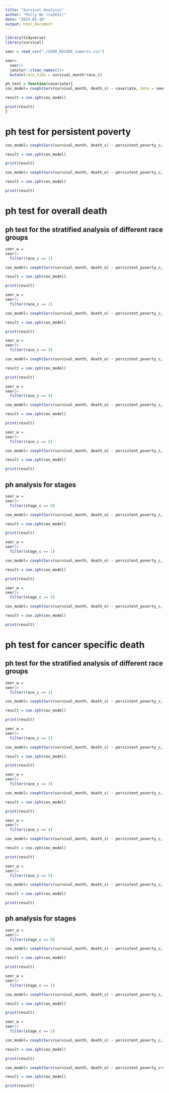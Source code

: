 ```yaml
---
title: "Survival Analysis"
author: "Polly Wu (rw3031)"
date: "2025-01-10"
output: html_document
---
```


```r
library(tidyverse)
library(survival)
```

```r
seer = read_csv("./SEER_RECODE_numeric.csv")

seer=
  seer|>
  janitor::clean_names()|>
  mutate(race_time = survival_month*race_c)
```


```r
ph_test = function(covariate){
cox_model= coxph(Surv(survival_month, death_s) ~ covariate, data = seer)

result = cox.zph(cox_model)

print(result)
}

```

# ph test for persistent poverty

```r
cox_model= coxph(Surv(survival_month, death_s) ~ persistent_poverty_c, data =  seer)

result = cox.zph(cox_model)

print(result)

cox_model= coxph(Surv(survival_month, death_o) ~ persistent_poverty_c, data =  seer)

result = cox.zph(cox_model)

print(result)
```
# ph test for overall death

## ph test for the stratified analysis of different race groups

```r
seer_w = 
seer|>
  filter(race_c == 1)

cox_model= coxph(Surv(survival_month, death_o) ~ persistent_poverty_c, data =  seer_w)

result = cox.zph(cox_model)

print(result)
```
```r
seer_w = 
seer|>
  filter(race_c == 2)

cox_model= coxph(Surv(survival_month, death_o) ~ persistent_poverty_c, data =  seer_w)

result = cox.zph(cox_model)

print(result)
```

```r
seer_w = 
seer|>
  filter(race_c == 3)

cox_model= coxph(Surv(survival_month, death_o) ~ persistent_poverty_c, data =  seer_w)

result = cox.zph(cox_model)

print(result)
```

```r
seer_w = 
seer|>
  filter(race_c == 4)

cox_model= coxph(Surv(survival_month, death_o) ~ persistent_poverty_c, data =  seer_w)

result = cox.zph(cox_model)

print(result)
```

```r
seer_w = 
seer|>
  filter(race_c == 5)

cox_model= coxph(Surv(survival_month, death_o) ~ persistent_poverty_c, data =  seer_w)

result = cox.zph(cox_model)

print(result)
```
## ph analysis for stages 

```r
seer_w = 
seer|>
  filter(stage_c == 0)

cox_model= coxph(Surv(survival_month, death_o) ~ persistent_poverty_c, data =  seer_w)

result = cox.zph(cox_model)

print(result)
```


```r
seer_w = 
seer|>
  filter(stage_c == 1)

cox_model= coxph(Surv(survival_month, death_o) ~ persistent_poverty_c, data =  seer_w)

result = cox.zph(cox_model)

print(result)
```


```r
seer_w = 
seer|>
  filter(stage_c == 2)

cox_model= coxph(Surv(survival_month, death_o) ~ persistent_poverty_c, data =  seer_w)

result = cox.zph(cox_model)

print(result)
```

# ph test for cancer specific death

## ph test for the stratified analysis of different race groups

```r
seer_w = 
seer|>
  filter(race_c == 1)

cox_model= coxph(Surv(survival_month, death_s) ~ persistent_poverty_c, data =  seer_w)

result = cox.zph(cox_model)

print(result)
```

```r
seer_w = 
seer|>
  filter(race_c == 2)

cox_model= coxph(Surv(survival_month, death_s) ~ persistent_poverty_c, data =  seer_w)

result = cox.zph(cox_model)

print(result)
```

```r
seer_w = 
seer|>
  filter(race_c == 3)

cox_model= coxph(Surv(survival_month, death_s) ~ persistent_poverty_c, data =  seer_w)

result = cox.zph(cox_model)

print(result)
```

```r
seer_w = 
seer|>
  filter(race_c == 4)

cox_model= coxph(Surv(survival_month, death_s) ~ persistent_poverty_c, data =  seer_w)

result = cox.zph(cox_model)

print(result)
```

```r
seer_w = 
seer|>
  filter(race_c == 5)

cox_model= coxph(Surv(survival_month, death_s) ~ persistent_poverty_c, data =  seer_w)

result = cox.zph(cox_model)

print(result)
```
## ph analysis for stages 

```r
seer_w = 
seer|>
  filter(stage_c == 0)

cox_model= coxph(Surv(survival_month, death_s) ~ persistent_poverty_c, data =  seer_w)

result = cox.zph(cox_model)

print(result)
```


```r
seer_w = 
seer|>
  filter(stage_c == 1)

cox_model= coxph(Surv(survival_month, death_s) ~ persistent_poverty_c, data =  seer_w)

result = cox.zph(cox_model)

print(result)
```


```r
seer_w = 
seer|>
  filter(stage_c == 2)

cox_model= coxph(Surv(survival_month, death_s) ~ persistent_poverty_c, data =  seer_w)

result = cox.zph(cox_model)

print(result)
```


```r
cox_model= coxph(Surv(survival_month, death_o) ~ persistent_poverty_c+sex+age_c+marital+race_c+rural+race_time, data =  seer)

result = cox.zph(cox_model)

print(result)
```

